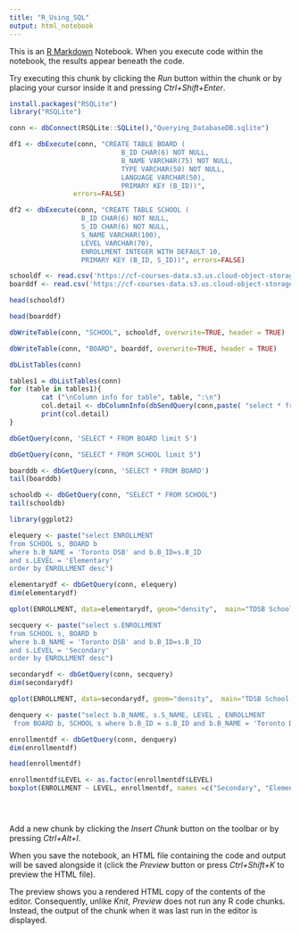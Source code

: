 ```yaml
---
title: "R_Using_SQL"
output: html_notebook
---
```


This is an [R Markdown](http://rmarkdown.rstudio.com) Notebook. When you execute code within the notebook, the results appear beneath the code. 

Try executing this chunk by clicking the *Run* button within the chunk or by placing your cursor inside it and pressing *Ctrl+Shift+Enter*. 

```r
install.packages("RSQLite")
library("RSQLite")
```

```r
conn <- dbConnect(RSQLite::SQLite(),"Querying_DatabaseDB.sqlite")
```

```r
df1 <- dbExecute(conn, "CREATE TABLE BOARD (
                            B_ID CHAR(6) NOT NULL, 
                            B_NAME VARCHAR(75) NOT NULL, 
                            TYPE VARCHAR(50) NOT NULL, 
                            LANGUAGE VARCHAR(50), 
                            PRIMARY KEY (B_ID))", 
                errors=FALSE)

```

```r
df2 <- dbExecute(conn, "CREATE TABLE SCHOOL (
                  B_ID CHAR(6) NOT NULL, 
                  S_ID CHAR(6) NOT NULL, 
                  S_NAME VARCHAR(100), 
                  LEVEL VARCHAR(70), 
                  ENROLLMENT INTEGER WITH DEFAULT 10,
                  PRIMARY KEY (B_ID, S_ID))", errors=FALSE) 
```

```r
schooldf <- read.csv('https://cf-courses-data.s3.us.cloud-object-storage.appdomain.cloud/IBMDeveloperSkillsNetwork-RP0103EN-SkillsNetwork/data/school.csv')
boarddf <- read.csv('https://cf-courses-data.s3.us.cloud-object-storage.appdomain.cloud/IBMDeveloperSkillsNetwork-RP0103EN-SkillsNetwork/data/board.csv')

head(schooldf)

```

```r
head(boarddf)
```

```r
dbWriteTable(conn, "SCHOOL", schooldf, overwrite=TRUE, header = TRUE)
```

```r
dbWriteTable(conn, "BOARD", boarddf, overwrite=TRUE, header = TRUE)
```

```r
dbListTables(conn)
```

```r
tables1 = dbListTables(conn)
for (table in tables1){  
        cat ("\nColumn info for table", table, ":\n")
        col.detail <- dbColumnInfo(dbSendQuery(conn,paste( "select * from",table)))
        print(col.detail)
}
```

```r
dbGetQuery(conn, 'SELECT * FROM BOARD limit 5')
```

```r
dbGetQuery(conn, "SELECT * FROM SCHOOL limit 5")
```

```r
boarddb <- dbGetQuery(conn, 'SELECT * FROM BOARD')
tail(boarddb)
```

```r
schooldb <- dbGetQuery(conn, "SELECT * FROM SCHOOL")
tail(schooldb)
```

```r
library(ggplot2)
```

```r
elequery <- paste("select ENROLLMENT 
from SCHOOL s, BOARD b 
where b.B_NAME = 'Toronto DSB' and b.B_ID=s.B_ID 
and s.LEVEL = 'Elementary' 
order by ENROLLMENT desc")
```

```r
elementarydf <- dbGetQuery(conn, elequery)
dim(elementarydf)
```

```r
qplot(ENROLLMENT, data=elementarydf, geom="density",  main="TDSB School Size - Elementary")
```

```r
secquery <- paste("select s.ENROLLMENT 
from SCHOOL s, BOARD b 
where b.B_NAME = 'Toronto DSB' and b.B_ID=s.B_ID
and s.LEVEL = 'Secondary' 
order by ENROLLMENT desc")
```

```r
secondarydf <- dbGetQuery(conn, secquery)
dim(secondarydf)
```

```r
qplot(ENROLLMENT, data=secondarydf, geom="density",  main="TDSB School Size - Secondary")
```

```r
denquery <- paste("select b.B_NAME, s.S_NAME, LEVEL , ENROLLMENT 
 from BOARD b, SCHOOL s where b.B_ID = s.B_ID and b.B_NAME = 'Toronto DSB'")
```

```r
enrollmentdf <- dbGetQuery(conn, denquery)
dim(enrollmentdf)
```

```r
head(enrollmentdf)
```

```r
enrollmentdf$LEVEL <- as.factor(enrollmentdf$LEVEL)
boxplot(ENROLLMENT ~ LEVEL, enrollmentdf, names =c("Secondary", "Elementary"), main ="Toronto DSB")
```

```r

```

```r

```

```r

```







Add a new chunk by clicking the *Insert Chunk* button on the toolbar or by pressing *Ctrl+Alt+I*.

When you save the notebook, an HTML file containing the code and output will be saved alongside it (click the *Preview* button or press *Ctrl+Shift+K* to preview the HTML file).

The preview shows you a rendered HTML copy of the contents of the editor. Consequently, unlike *Knit*, *Preview* does not run any R code chunks. Instead, the output of the chunk when it was last run in the editor is displayed.
